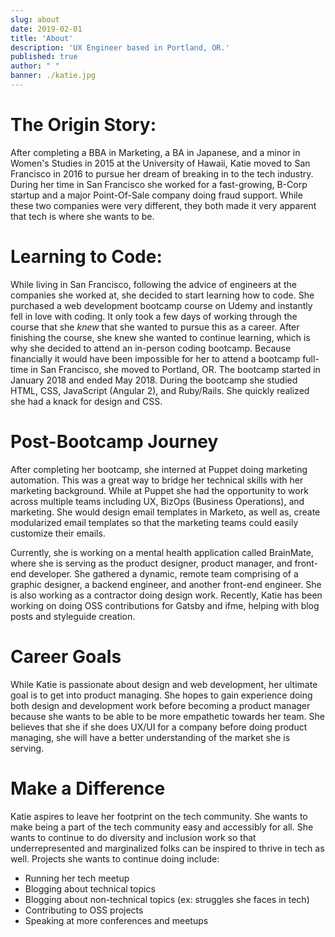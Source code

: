 ```yaml
---
slug: about
date: 2019-02-01
title: 'About'
description: 'UX Engineer based in Portland, OR.'
published: true
author: " "
banner: ./katie.jpg
---
```

# The Origin Story: 

After completing a BBA in Marketing, a BA in Japanese, and a minor in Women's Studies in 2015 at the University of Hawaii, Katie moved to San Francisco in 2016 to pursue her dream of breaking in to the tech industry. During her time in San Francisco she worked for a fast-growing, B-Corp startup and a major Point-Of-Sale company doing fraud support. While these two companies were very different, they both made it very apparent that tech is where she wants to be.

# Learning to Code: 
While living in San Francisco, following the advice of engineers at the companies she worked at, she decided to start learning how to code. She purchased a web development bootcamp course on Udemy and instantly fell in love with coding. It only took a few days of working through the course that she *knew* that she wanted to pursue this as a career. After finishing the course, she knew she wanted to continue learning, which is why she decided to attend an in-person coding bootcamp. Because financially it would have been impossible for her to attend a bootcamp full-time in San Francisco, she moved to Portland, OR. The bootcamp started in January 2018 and ended May 2018. During the bootcamp she studied HTML, CSS, JavaScript (Angular 2), and Ruby/Rails. She quickly realized she had a knack for design and CSS.

# Post-Bootcamp Journey
After completing her bootcamp, she interned at Puppet doing marketing automation. This was a great way to bridge her technical skills with her marketing background. While at Puppet she had the opportunity to work across multiple teams including UX, BizOps (Business Operations), and marketing. She would design email templates in Marketo, as well as, create modularized email templates so that the marketing teams could easily customize their emails. 

Currently, she is working on a mental health application called BrainMate, where she is serving as the product designer, product manager, and front-end developer. She gathered a dynamic, remote team comprising of a graphic designer, a backend engineer, and another front-end engineer. She is also working as a contractor doing design work. Recently, Katie has been working on doing OSS contributions for Gatsby and ifme, helping with blog posts and styleguide creation.

# Career Goals
While Katie is passionate about design and web development, her ultimate goal is to get into product managing. She hopes to gain experience doing both design and development work before becoming a product manager because she wants to be able to be more empathetic towards her team. She believes that she if she does UX/UI for a company before doing product managing, she will have a better understanding of the market she is serving.

# Make a Difference
Katie aspires to leave her footprint on the tech community. She wants to make being a part of the tech community easy and accessibly for all. She wants to continue to do diversity and inclusion work so that underrepresented and marginalized folks can be inspired to thrive in tech as well. Projects she wants to continue doing include:

* Running her tech meetup 
* Blogging about technical topics
* Blogging about non-technical topics (ex: struggles she faces in tech)
* Contributing to OSS projects
* Speaking at more conferences and meetups